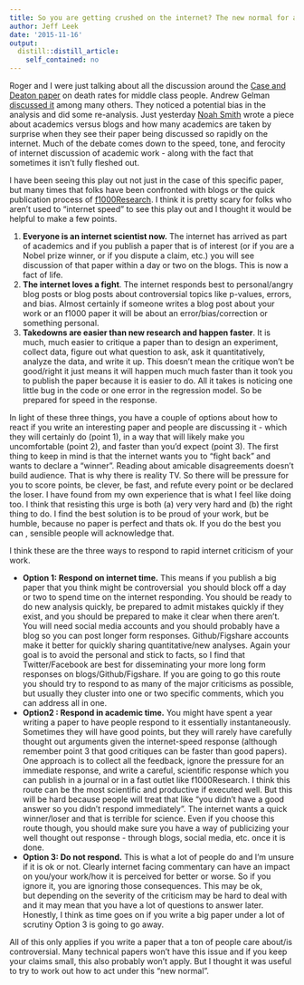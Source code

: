 ```yaml
---
title: So you are getting crushed on the internet? The new normal for academics.
author: Jeff Leek
date: '2015-11-16'
output:
  distill::distill_article:
    self_contained: no
---
```


Roger and I were just talking about all the discussion around the [Case and Deaton paper](http://www.pnas.org/content/early/2015/10/29/1518393112.full.pdf) on death rates for middle class people. Andrew Gelman [discussed it](http://www.slate.com/articles/health_and_science/science/2015/11/death_rates_for_white_middle_aged_americans_are_not_increasing.html) among many others. They noticed a potential bias in the analysis and did some re-analysis. Just yesterday [Noah Smith](http://noahpinionblog.blogspot.com/2015/11/gelman-vs-case-deaton-academics-vs.html) wrote a piece about academics versus blogs and how many academics are taken by surprise when they see their paper being discussed so rapidly on the internet. Much of the debate comes down to the speed, tone, and ferocity of internet discussion of academic work - along with the fact that sometimes it isn't fully fleshed out.

I have been seeing this play out not just in the case of this specific paper, but many times that folks have been confronted with blogs or the quick publication process of [f1000Research](http://f1000research.com/). I think it is pretty scary for folks who aren't used to "internet speed" to see this play out and I thought it would be helpful to make a few points.

  1. **Everyone is an internet scientist now.** The internet has arrived as part of academics and if you publish a paper that is of interest (or if you are a Nobel prize winner, or if you dispute a claim, etc.) you will see discussion of that paper within a day or two on the blogs. This is now a fact of life.
  2. **The internet loves a fight**. The internet responds best to personal/angry blog posts or blog posts about controversial topics like p-values, errors, and bias. Almost certainly if someone writes a blog post about your work or an f1000 paper it will be about an error/bias/correction or something personal.
  3. **Takedowns are easier than new research and happen faster**. It is much, much easier to critique a paper than to design an experiment, collect data, figure out what question to ask, ask it quantitatively, analyze the data, and write it up. This doesn't mean the critique won't be good/right it just means it will happen much much faster than it took you to publish the paper because it is easier to do. All it takes is noticing one little bug in the code or one error in the regression model. So be prepared for speed in the response.

In light of these three things, you have a couple of options about how to react if you write an interesting paper and people are discussing it - which they will certainly do (point 1), in a way that will likely make you uncomfortable (point 2), and faster than you'd expect (point 3). The first thing to keep in mind is that the internet wants you to "fight back" and wants to declare a "winner". Reading about amicable disagreements doesn't build audience. That is why there is reality TV. So there will be pressure for you to score points, be clever, be fast, and refute every point or be declared the loser. I have found from my own experience that is what I feel like doing too. I think that resisting this urge is both (a) very very hard and (b) the right thing to do. I find the best solution is to be proud of your work, but be humble, because no paper is perfect and thats ok. If you do the best you can , sensible people will acknowledge that.

I think these are the three ways to respond to rapid internet criticism of your work.

  * **Option 1: Respond on internet time.** This means if you publish a big paper that you think might be controversial  you should block off a day or two to spend time on the internet responding. You should be ready to do new analysis quickly, be prepared to admit mistakes quickly if they exist, and you should be prepared to make it clear when there aren't. You will need social media accounts and you should probably have a blog so you can post longer form responses. Github/Figshare accounts make it better for quickly sharing quantitative/new analyses. Again your goal is to avoid the personal and stick to facts, so I find that Twitter/Facebook are best for disseminating your more long form responses on blogs/Github/Figshare. If you are going to go this route you should try to respond to as many of the major criticisms as possible, but usually they cluster into one or two specific comments, which you can address all in one.
  * **Option2 : Respond in academic time.** You might have spent a year writing a paper to have people respond to it essentially instantaneously. Sometimes they will have good points, but they will rarely have carefully thought out arguments given the internet-speed response (although remember point 3 that good critiques can be faster than good papers). One approach is to collect all the feedback, ignore the pressure for an immediate response, and write a careful, scientific response which you can publish in a journal or in a fast outlet like f1000Research. I think this route can be the most scientific and productive if executed well. But this will be hard because people will treat that like "you didn't have a good answer so you didn't respond immediately". The internet wants a quick winner/loser and that is terrible for science. Even if you choose this route though, you should make sure you have a way of publicizing your well thought out response - through blogs, social media, etc. once it is done.
  * **Option 3: Do not respond.** This is what a lot of people do and I'm unsure if it is ok or not. Clearly internet facing commentary can have an impact on you/your work/how it is perceived for better or worse. So if you ignore it, you are ignoring those consequences. This may be ok, but depending on the severity of the criticism may be hard to deal with and it may mean that you have a lot of questions to answer later. Honestly, I think as time goes on if you write a big paper under a lot of scrutiny Option 3 is going to go away.

All of this only applies if you write a paper that a ton of people care about/is controversial. Many technical papers won't have this issue and if you keep your claims small, this also probably won't apply. But I thought it was useful to try to work out how to act under this "new normal".

